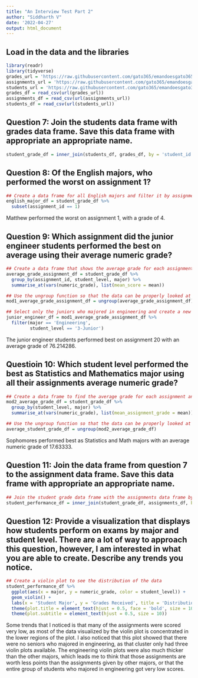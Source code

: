 ```yaml
---
title: "An Interview Test Part 2"
author: "Siddharth V"
date: '2022-04-27'
output: html_document
---
```


## Load in the data and the libraries
```r
library(readr)
library(tidyverse)
grades_url = 'https://raw.githubusercontent.com/gato365/emandoesgato365/main/content/post/2022-04-25-an-interview-test/grades.csv'
assignments_url = 'https://raw.githubusercontent.com/gato365/emandoesgato365/main/content/post/2022-04-25-an-interview-test/assignments.csv' 
students_url = 'https://raw.githubusercontent.com/gato365/emandoesgato365/main/content/post/2022-04-25-an-interview-test/students.csv'
grades_df = read_csv(url(grades_url))
assignments_df = read_csv(url(assignments_url))
students_df = read_csv(url(students_url))
```

## Question 7: Join the students data frame with grades data frame. Save this data frame with appropriate an appropriate name.
```r
student_grade_df = inner_join(students_df, grades_df, by = 'student_id')
```

## Question 8: Of the English majors, who performed the worst on assignment 1?
```r
## Create a data frame for all English majors and filter it by assignment 1
english_major_df = student_grade_df %>%
  subset(assignment_id == 1)
```
Matthew performed the worst on assignment 1, with a grade of 4.

## Question 9: Which assignment did the junior engineer students performed the best on average using their average numeric grade?
```r
## Create a data frame that shows the average grade for each assignment and group it by major and student level
average_grade_assignment_df = student_grade_df %>%
  group_by(assignment_id, student_level, major) %>%
  summarise_at(vars(numeric_grade), list(mean_score = mean)) 

## Use the ungroup function so that the data can be properly looked at
mod1_average_grade_assignment_df = ungroup(average_grade_assignment_df)

## Select only the juniors who majored in engineering and create a new data frame
junior_engineer_df = mod1_average_grade_assignment_df %>%
  filter(major == 'Engineering',
         student_level == '3-Junior')
```
The junior engineer students performed best on assignment 20 with an average grade of 76.214286.

## Questioin 10: Which student level performed the best as Statistics and Mathematics major using all their assignments average numeric grade?
```r
## Create a data frame to find the average grade for each assignment and group it by student level and major 
mod2_average_grade_df = student_grade_df %>%
  group_by(student_level, major) %>%
  summarise_at(vars(numeric_grade), list(mean_assignment_grade = mean)) 

## Use the ungroup function so that the data can be properly looked at
average_student_grade_df = ungroup(mod2_average_grade_df)
```
Sophomores performed best as Statistics and Math majors with an average numeric grade of 17.63333.

## Question 11: Join the data frame from question 7 to the assignment data frame. Save this data frame with appropriate an appropriate name.
```r
## Join the student grade data frame with the assignments data frame by the assignment id
student_performance_df = inner_join(student_grade_df, assignments_df, by = 'assignment_id')
```

## Question 12: Provide a visualization that displays how students perform on exams by major and student level. There are a lot of way to approach this question, however, I am interested in what you are able to create. Describe any trends you notice.
```r
## Create a violin plot to see the distribution of the data
student_performance_df %>%
  ggplot(aes(x = major, y = numeric_grade, color = student_level)) +
  geom_violin() +
  labs(x = 'Student Major', y = 'Grades Received', title = 'Distribution of Grades Received on Assignments by Student Level', subtitle = 'The colors correlating with student level are shown on the right ') +
  theme(plot.title = element_text(hjust = 0.5, face = 'bold', size = 10)) +
  theme(plot.subtitle = element_text(hjust = 0.5, size = 10)) 
```
Some trends that I noticed is that many of the assignments were scored very low, as most of the data visualized by the violin plot is concentrated in the lower regions of the plot. I also noticed that this plot showed that there were no seniors who majored in engineering, as that cluster only had three violin plots available. The engineering violin plots were also much thicker than the other majors, which leads me to think that those assignments are worth less points than the assignments given by other majors, or that the entire group of students who majored in engineering got very low scores. 
